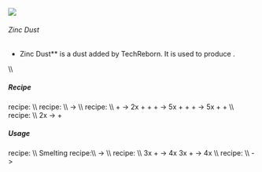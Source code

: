 ![](/mods/techreborn/zinc_dust.png)

###### Zinc Dust


- Zinc Dust** is a dust added by TechReborn. It is used to
        produce
        <Mcitem id="techreborn:zinc_ingot"/>.

\\\\

##### Recipe

<Mcitem id="minecraft:crafting_table"/> recipe:
<Recipe recipe=" input techreborn:small_pile_of_zinc_dust
techreborn:small_pile_of_zinc_dust air input
techreborn:small_pile_of_zinc_dust techreborn:small_pile_of_zinc_dust
air input air air air output techreborn:zinc_dust "/>
\\\\ <Mcitem id="techreborn:grinder"/> recipe: \\\\
<Mcitem id="techreborn:zinc_ingot"/> -\>
<Mcitem id="techreborn:zinc_dust"/> \\\\
<Mcitem id="techreborn:industrial_grinder"/> recipe:
\\\\ <Mcitem id="techreborn:tin_ore"/> +
<Mcitem id="techreborn:sodiumpersulfate_cell"/> -\>
2x<Mcitem id="techreborn:tin_dust"/> +
<Mcitem id="techreborn:small_pile_of_iron_dust"/> +
<Mcitem id="techreborn:zinc_dust"/>
<Mcitem id="techreborn:sphalerite_ore"/> +
<Mcitem id="techreborn:water_cell"/> -\>
5x<Mcitem id="techreborn:sphalerite_dust"/> +
<Mcitem id="techreborn:small_pile_of_yellow_garnet_dust"/> +
<Mcitem id="techreborn:zinc_dust"/>
<Mcitem id="techreborn:sphalerite_ore"/> +
<Mcitem id="techreborn:sodiumpersulfate_cell"/> -\>
5x<Mcitem id="techreborn:sphalerite_dust"/> +
<Mcitem id="techreborn:small_pile_of_yellow_garnet_dust"/> +
<Mcitem id="techreborn:zinc_dust"/> \\\\
<Mcitem id="techreborn:industrial_electrolyzer"/>
recipe: \\\\
2x<Mcitem id="techreborn:sphalerite_dust"/> -\>
<Mcitem id="techreborn:zinc_dust"/> +
<Mcitem id="techreborn:sulfur_dust"/>

##### Usage

<Mcitem id="minecraft:crafting_table"/> recipe:
<Recipe recipe=" input air air air input air techreborn:zinc_dust air
input air air air output techreborn:small_pile_of_zinc_dust,4
"/> \\\\ Smelting recipe:\\\\
<Mcitem id="techreborn:zinc_dust"/> -\>
<Mcitem id="techreborn:zinc_ingot"/> \\\\
<Mcitem id="techreborn:alloy_smelter"/> recipe: \\\\
3x<Mcitem id="techreborn:copper_dust"/> +
<Mcitem id="techreborn:zinc_dust"/> -\>
4x<Mcitem id="techreborn:brass_ingot"/>
3x<Mcitem id="techreborn:copper_ingot"/> +
<Mcitem id="techreborn:zinc_dust"/> -\>
4x<Mcitem id="techreborn:brass_ingot"/> \\\\
<Mcitem id="techreborn:industrial_centrifuge"/>
recipe: \\\\ <Mcitem id="techreborn:zinc_dust"/> -\>
<Mcitem id="techreborn:small_pile_of_tin_dust"/>
